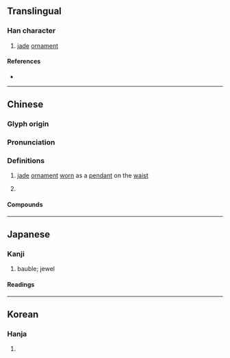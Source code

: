{{also|佩}}
{{character info}}
==Translingual==

===Han character===
{{Han char|rn=96|rad=玉|as=06|sn=10|four=17110|canj=MGHNB|ids=⿰𤣩𫥞}}

# [[jade]] [[ornament]]

====References====
* {{Han ref|kx=0732.010|dkj=20977|dj=1143.010|hdz=21112.050|uh=73EE|ud=29678|bh=AF5C|bd=44892}}

----

==Chinese==
{{zh-forms}}
{{attention|zh|is 佩 really the simplified form?}}

===Glyph origin===
{{Han etym}}

===Pronunciation===
{{zh-pron
|m=pèi
|c=pui3
|mn=phoa̍h
|mc=y
|oc=y
|cat=n
}}

===Definitions===
{{zh-hanzi}}

# {{lb|zh|historical}} [[jade]] [[ornament]] [[worn]] as a [[pendant]] on the [[waist]]
# {{zh-alt-form|佩|to [[wear]] on the waist}}

====Compounds====
{{zh-der|玉珮|環珮}}

----

==Japanese==

===Kanji===
{{ja-kanji|grade=|rs=玉06}}

# bauble; jewel

====Readings====
{{ja-readings
|goon=ばい
|kanon=はい
|kun=おびだま}}

----

==Korean==

===Hanja===
{{ko-hanja|패}}

# {{rfdef|ko|sort=玉06}}